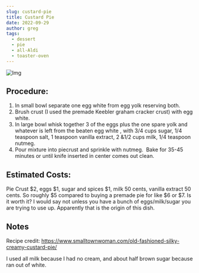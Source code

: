 ```yaml
---
slug: custard-pie
title: Custard Pie
date: 2022-09-29
author: greg
tags:
  - dessert
  - pie
  - all-Aldi
  - toaster-oven
---
```

![Img](/images/20220922_041152.jpg "aldi-pasta-simple")

## Procedure:

1. In small bowl separate one egg white from egg yolk reserving both.
2. Brush crust (I used the premade Keebler graham cracker crust) with egg white.
3. In large bowl whisk together 3 of the eggs plus the one spare yolk and whatever is left from the beaten egg white , with 3/4 cups sugar, 1/4 teaspoon salt, 1 teaspoon vanilla extract, 2 &1/2 cups milk, 1/4 teaspoon nutmeg.
4. Pour mixture into piecrust and sprinkle with nutmeg.  Bake for 35-45 minutes or until knife inserted in center comes out clean.

## Estimated Costs:

P﻿ie Crust $2, eggs $1, sugar and spices $1, milk 50 cents, vanilla extract 50 cents.  So roughly $5 compared to buying a premade pie for like $6 or $7. Is it worth it?  I would say not unless you have a bunch of eggs/milk/sugar you are trying to use up. Apparently that is the origin of this dish.

## Notes

R﻿ecipe credit: <https://www.smalltownwoman.com/old-fashioned-silky-creamy-custard-pie/>

I﻿ used all milk because I had no cream, and about half brown sugar because ran out of white.